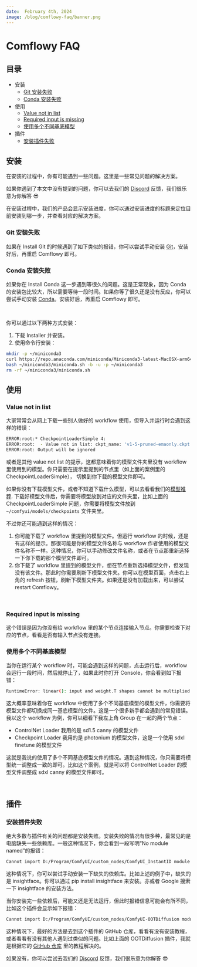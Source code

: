```yaml
---
date:  February 4th, 2024
image: /blog/comflowy-faq/banner.png
---
```


# Comflowy FAQ


## 目录

* 安装
  * [Git 安装失败](#git-安装失败)
  * [Conda 安装失败](#conda-安装失败)
* 使用
  * [Value not in list](#value-not-in-list)
  * [Required input is missing](#required-input-is-missing)
  * [使用多个不同基底模型](#使用多个不同基底模型)
* 插件
  * [安装插件失败](#安装插件失败)

## 安装

在安装的过程中，你有可能遇到一些问题。这里是一些常见问题的解决方案。

如果你遇到了本文中没有提到的问题，你可以去我们的 [Discord](https://discord.gg/xqB9VyEX) 反馈，我们很乐意为你解答 😎

在安装过程中，我们的产品会显示安装进度，你可以通过安装进度的标题来定位目前安装到哪一步，并查看对应的解决方案。

### Git 安装失败

如果在 Install Git 的时候遇到了如下类似的报错，你可以尝试手动安装 [Git](https://git-scm.com/)，安装好后，再重启 Comflowy 即可。
<br/>
<PhotoProvider>
  <PhotoView src="/blog/comflowy-faq/001.png">
    <img src="/blog/comflowy-faq/001.png" alt="" className='rounded-lg'/>
  </PhotoView>
</PhotoProvider>

### Conda 安装失败

如果你在 Install Conda 这一步遇到等很久的问题。这是正常现象，因为 Conda 的安装包比较大，所以需要等待一段时间。如果你等了很久还是没有反应，你可以尝试手动安装 [Conda](https://docs.conda.io/projects/miniconda/en/latest/)。安装好后，再重启 Comflowy 即可。

<br/>
<PhotoProvider>
  <PhotoView src="/blog/comflowy-faq/002.png">
    <img src="/blog/comflowy-faq/002.png" alt="" className='rounded-lg'/>
  </PhotoView>
</PhotoProvider>

你可以通过以下两种方式安装：
1. 下载 Installer 并安装。
2. 使用命令行安装：

```bash
mkdir -p ~/miniconda3
curl https://repo.anaconda.com/miniconda/Miniconda3-latest-MacOSX-arm64.sh -o ~/miniconda3/miniconda.sh
bash ~/miniconda3/miniconda.sh -b -u -p ~/miniconda3
rm -rf ~/miniconda3/miniconda.sh
```

## 使用

### Value not in list

大家常常会从网上下载一些别人做好的 workflow 使用，但导入并运行时会遇到这样的错误：

```bash
ERROR:root:* CheckpointLoaderSimple 4:
ERROR:root:  - Value not in list: ckpt_name: 'v1-5-pruned-emaonly.ckpt' not in (list of length 24)
ERROR:root: Output will be ignored
```

或者是其他 value not list 的提示，这都意味着你的模型文件夹里没有 workflow 里使用到的模型。你只需要在提示里提到的节点里（如上面的案例里的 CheckpointLoaderSimple），
切换到你下载的模型文件即可。

如果你没有下载模型文件，或者不知道下载什么模型，可以去看看我们的[模型推荐](../model). 下载好模型文件后，你需要将模型放到对应的文件夹里，比如上面的 CheckpointLoaderSimple 问题，你需要将模型文件放到 `~/comfyui/models/checkpoints` 文件夹里。

不过你还可能遇到这样的情况：
1. 你可能下载了 workflow 里提到的模型文件。但运行 workflow 的时候，还是有这样的提示。那很可能是你的模型文件名称与 workflow 作者使用的模型文件名称不一样。这种情况，你可以手动修改文件名称，或者在节点那重新选择一下你下载的那个模型文件即可。
2. 你下载了 workflow 里提到的模型文件，想在节点重新选择模型文件，但发现没有该文件。那此时你需要刷新下模型文件夹。你可以在模型页面，点击右上角的 refresh 按钮，刷新下模型文件夹。如果还是没有加载出来，可以尝试 restart Comflowy。

<br/>
<PhotoProvider>
  <PhotoView src="/blog/comflowy-faq/004.png">
    <img src="/blog/comflowy-faq/004.png" alt="" className='rounded-lg'/>
  </PhotoView>
</PhotoProvider>

### Required input is missing

这个错误是因为你没有给 workflow 里的某个节点连接输入节点。你需要检查下对应的节点，看看是否有输入节点没有连接。


### 使用多个不同基底模型

当你在运行某个 workflow 时，可能会遇到这样的问题，点击运行后，workflow 会运行一段时间，然后就停止了，如果此时你打开 Console，你会看到如下报错：

```bash
RuntimeError: linear(): input and weight.T shapes cannot be multiplied (154x2048 and 768x320)
```

这大概率意味着你在 workflow 中使用了多个不同基底模型的模型文件，你需要将模型文件都切换成同一基底模型的文件。这是一个很多新手都会遇到的常见错误。我以这个 workflow 为例，你可以细看下我左上角 Group 在一起的两个节点：

* ControlNet Loader 我用的是 sd1.5 canny 的模型文件
* Checkpoint Loader 我用的是 photonium 的模型文件，这是一个使用 sdxl finetune 的模型文件

这就是我说的使用了多个不同基底模型文件的情况。遇到这种情况，你只需要将模型统一调整成一致的即可。比如这个案例，就是可以将 ControlNet Loader 的模型文件调整成 sdxl canny 的模型文件即可。

<br/>
<PhotoProvider>
  <PhotoView src="/blog/comflowy-faq/003.png">
    <img src="/blog/comflowy-faq/003.png" alt="" className='rounded-lg'/>
  </PhotoView>
</PhotoProvider>

## 插件

### 安装插件失败

绝大多数与插件有关的问题都是安装失败。安装失败的情况有很多种，最常见的是电脑缺失一些依赖库。一般这种情况下，你会看到一段写明“No module named”的报错：

```bash
Cannot import D:/Program/ComfyUI/custom_nodes/ComfyUI_InstantID module for custom nodes: No module named 'insightface'
```

这种情况下，你可以尝试手动安装一下缺失的依赖库。比如上述的例子中，缺失的是 insightface。你可以通过 pip install insightface 来安装。亦或者 Google 搜索一下 insightface 的安装方法。

当你安装完一些依赖后，可能又还是无法运行，但此时报错信息可能会有所不同，比如这个插件会显示如下报错：

```bash
Cannot import D:/Program/ComfyUI/custom_nodes/ComfyUI-OOTDiffusion module for custom nodes: Command '['where', 'cl']' returned non-zero exit status 1.
```

这种情况下，最好的方法是去到这个插件的 GitHub 仓库，看看有没有安装教程，或者看看有没有其他人遇到过类似的问题。比如上面的 OOTDiffusion 插件，我就是根据它的 [GitHub 仓库](https://github.com/AuroBit/ComfyUI-OOTDiffusion) 里的教程解决的。

如果没有，你可以尝试去我们的 [Discord](https://discord.gg/xqB9VyEX) 反馈，我们很乐意为你解答 😎
